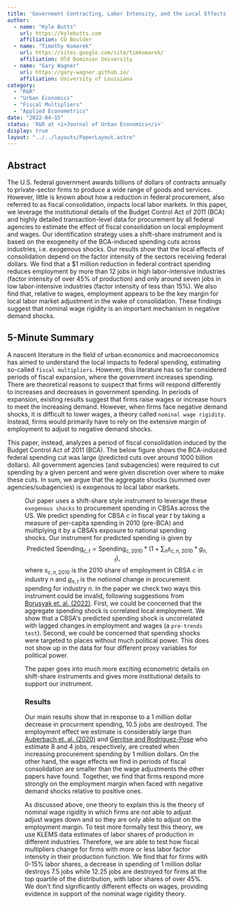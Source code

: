 ```yaml
---
title: 'Government Contracting, Labor Intensity, and the Local Effects of Fiscal Consolidation: <br/><i>Evidence from the Budget Control Act of 2011</i>'
author:
  - name: "Kyle Butts"
    url: https://kylebutts.com
    affiliation: CU Boulder
  - name: "Timothy Komarek"
    url: https://sites.google.com/site/timkomarek/
    affiliation: Old Dominion University
  - name: "Gary Wagner"
    url: https://gary-wagner.github.io/
    affiliation: University of Louisiana
category: 
  - "R&R"
  - "Urban Economics"
  - "Fiscal Multipliers"
  - "Applied Econometrics"
date: "2022-04-15"
status: 'R&R at <i>Journal of Urban Economics</i>'
display: true
layout: "../../layouts/PaperLayout.astro"
---
```


## Abstract

The U.S. federal government awards billions of dollars of contracts annually to private-sector firms to produce a wide range of goods and services. However, little is known about how a reduction in federal procurement, also referred to as fiscal consolidation, impacts local labor markets. In this paper, we leverage the institutional details of the Budget Control Act of 2011 (BCA) and highly detailed transaction-level data for procurement by all federal agencies to estimate the effect of fiscal consolidation on local employment and wages. Our identification strategy uses a shift-share instrument and is based on the exogeneity of the BCA-induced spending cuts across industries, i.e. exogenous shocks. Our results show that the local effects of consolidation depend on the factor intensity of the sectors receiving federal dollars. We find that a \$1 million reduction in federal contract spending reduces employment by more than 12 jobs in high labor-intensive industries (factor intensity of over 45\% of production) and only around seven jobs in low labor-intensive industries (factor intensity of less than 15\%). We also find that, relative to wages, employment appears to be the key margin for local labor market adjustment in the wake of consolidation. These findings suggest that nominal wage rigidity is an important mechanism in negative demand shocks. 



## 5-Minute Summary

A nascent literature in the field of urban economics and macroeconomics has aimed to understand the local impacts to federal spending, estimating so-called `fiscal multipliers`. However, this literature has so far considered periods of fiscal expansion, where the government increases spending. There are theoretical reasons to suspect that firms will respond differently to increases and decreases in government spending. In periods of expansion, existing results suggest that firms raise wages or increase hours to meet the increasing demand. However, when firms face negative demand shocks, it is difficult to lower wages, a theory called `nominal wage rigidity`. Instead, firms would primarily have to rely on the extensive margin of employment to adjust to negative demand shocks.  

This paper, instead, analyzes a period of fiscal consolidation induced by the Budget Control Act of 2011 (BCA). The below figure shows the BCA-induced federal spending cut was large (predicted cuts over around 1000 billion dollars). All government agencies (and subagencies) were required to cut spending by a given percent and were given discretion over where to make these cuts. In sum, we argue that the aggregate shocks (summed over agencies/subagencies) is exogenous to local labor markets. 

<Figure src="/images/bca_spending_cuts.png" alt="Aggregate Discretionary Federal Spending: FY 2011-2017" />

Our paper uses a shift-share style instrument to leverage these `exogenous shocks` to procurement spending in CBSAs across the US. We predict spending for CBSA $c$ in fiscal year $t$ by taking a measure of per-capita spending in
2010 (pre-BCA) and multiplying it by a CBSA’s exposure to national spending shocks. Our instrument for predicted spending is given by
$$ 
\text{Predicted Spending}_{c,t} = \text{Spending}_{c,2010} * (1 + \sum_{n} s_{c,n,2010} * g_{n,t}),
$$
where $s_{c,n,2010}$ is the 2010 share of employment in CBSA $c$ in industry $n$ and $g_{n, t}$ is the *national* change in procurement spending for industry $n$. In the paper we check two ways this instrument could be invalid, following suggestions from [Borusyak et. al. (2022)](https://uca6f241a3b6943d74e38994186b.dl.dropboxusercontent.com/cd/0/inline2/Bky8xfM9mA0M719kw3PHpm3TdjRlkGLDWcx7RmzBbuk9Y8d-Qs92QkduDSrd5BNLBQrYwnskjvmw43JyQKK5XINMY1zbwTpQFY6aWtzhAPHp7pA8kym4pzWs1Y-6lcfCtDSLzQPFUIbyvDuSDUow2kOJEdf48unJsxEDS87KExN4X-js54IUW0Gv7CA14MMqvU0Oe9-W7VM9B6TdyL1nYsvrFdiecgZ8S5iaPudUC4yfyqFq_R5F3Ce7gXpZGgbOe_wiaYaDhc-6ChquACJHEUxJMI4ZDFHvLbNnn7QQNjY897xmgd7oMqxY_5pTNAmlfY1oPLFa6z72zPa4fTi3Rjl5ewvZcth-ltfQdAuGv8PTMy7ou_-0jKPSVMjpRSFI-QPGfVtjO8x4PwHXW_zxxqxZ0F5SKXQs5mrWauwPMNttJw/file). First, we could be concerned that the aggregate spending shock is correlated local employment. We show that a CBSA's predicted spending shock is uncorrelated with lagged changes in employment and wages (a `pre-trends test`). Second, we could be concerned that spending shocks were targeted to places without much political power. This does not show up in the data for four different proxy variables for political power. 

The paper goes into much more exciting econometric details on shift-share instruments and gives more institutional details to support our instrument.

### Results

Our main results show that in response to a 1 million dollar decrease in procurment spending, 10.5 jobs are destroyed. The employment effect we estimate is considerably large than [Auberbach et. al. (2020)](link.springer.com/article/10.1057/s41308-019-00102-3
) and [Gerritse and Rodríguez-Pose](https://www.sciencedirect.com/science/article/pii/S0094119018300457) who estimate 8 and 4 jobs, respectively, are created when increasing procurement spending by 1 million dollars. On the other hand, the wage effects we find in periods of fiscal consolidation are smaller than the wage adjustments the other papers have found. Together, we find that firms respond more strongly on the employment margin when faced with negative demand shocks relative to positive ones.

As discussed above, one theory to explain this is the theory of nominal wage rigidity in which firms are not able to adjust adjust wages down and so they are only able to adjust on the employment margin. To test more formally test this theory, we use KLEMS data estimates of labor shares of production in different industries. Therefore, we are able to test how fiscal multipliers change for firms with more or less labor factor intensity in their production function. We find that for firms with 0-15% labor shares, a decrease in spending of 1 million dollar destroys 7.5 jobs while 12.25 jobs are destroyed for firms at the top quartile of the distribution, with labor shares of over 45%. We don't find significantly different effects on wages, providing evidence in support of the nominal wage rigidity theory.





